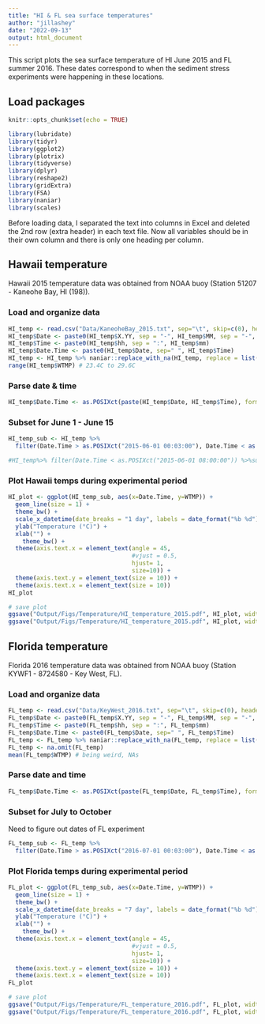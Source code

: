 ```yaml
---
title: "HI & FL sea surface temperatures"
author: "jillashey"
date: "2022-09-13"
output: html_document
---
```


This script plots the sea surface temperature of HI June 2015 and FL summer 2016. These dates correspond to when the sediment stress experiments were happening in these locations.

## Load packages 
```r
knitr::opts_chunk$set(echo = TRUE)

library(lubridate)
library(tidyr)
library(ggplot2)
library(plotrix)
library(tidyverse)
library(dplyr)
library(reshape2)
library(gridExtra)
library(FSA)
library(naniar)
library(scales)

```

Before loading data, I separated the text into columns in Excel and deleted the 2nd row (extra header) in each text file. Now all variables should be in their own column and there is only one heading per column. 

## Hawaii temperature 

Hawaii 2015 temperature data was obtained from NOAA buoy (Station 51207 - Kaneohe Bay, HI (198)). 

### Load and organize data 
```r
HI_temp <- read.csv("Data/KaneoheBay_2015.txt", sep="\t", skip=c(0), header=TRUE, na.strings = "NA")[,c(1:5,15)]
HI_temp$Date <- paste0(HI_temp$X.YY, sep = "-", HI_temp$MM, sep = "-", HI_temp$DD)
HI_temp$Time <- paste0(HI_temp$hh, sep = ":", HI_temp$mm)
HI_temp$Date.Time <- paste0(HI_temp$Date, sep=" ", HI_temp$Time)
HI_temp <- HI_temp %>% naniar::replace_with_na(HI_temp, replace = list(WTMP=c("9   9.", ".0 999", "999", "0 999."))) # replace all weird enteries with NAs
range(HI_temp$WTMP) # 23.4C to 29.6C
```

### Parse date & time 
```r
HI_temp$Date.Time <- as.POSIXct(paste(HI_temp$Date, HI_temp$Time), format="%Y-%m-%d %H:%M", tz = "HST")
```

### Subset for June 1 - June 15
```r
HI_temp_sub <- HI_temp %>% 
  filter(Date.Time > as.POSIXct("2015-06-01 00:03:00"), Date.Time < as.POSIXct("2015-06-15 23:00:00"))

#HI_temp%>% filter(Date.Time < as.POSIXct("2015-06-01 08:00:00")) %>%summarise(mean=mean(WTMP),sd=sd(WTMP),se=std.error(WTMP))
```

### Plot Hawaii temps during experimental period 
```r
HI_plot <- ggplot(HI_temp_sub, aes(x=Date.Time, y=WTMP)) +
  geom_line(size = 1) + 
  theme_bw() +
  scale_x_datetime(date_breaks = "1 day", labels = date_format("%b %d")) + 
  ylab("Temperature (°C)") + 
  xlab("") + 
    theme_bw() +
  theme(axis.text.x = element_text(angle = 45, 
                                   #vjust = 0.5, 
                                   hjust= 1, 
                                   size=10)) + 
  theme(axis.text.y = element_text(size = 10)) +
  theme(axis.text.x = element_text(size = 10)) 
HI_plot

# save plot
ggsave("Output/Figs/Temperature/HI_temperature_2015.pdf", HI_plot, width = 49, height = 40, units = c("in"))
ggsave("Output/Figs/Temperature/HI_temperature_2015.pdf", HI_plot, width = 49, height = 40, units = c("in"))
```


## Florida temperature 

Florida 2016 temperature data was obtained from NOAA buoy (Station KYWF1 - 8724580 - Key West, FL). 

### Load and organize data 
```r
FL_temp <- read.csv("Data/KeyWest_2016.txt", sep="\t", skip=c(0), header=TRUE, na.strings = "NA")[,c(1:5,15)]
FL_temp$Date <- paste0(FL_temp$X.YY, sep = "-", FL_temp$MM, sep = "-", FL_temp$DD)
FL_temp$Time <- paste0(FL_temp$hh, sep = ":", FL_temp$mm)
FL_temp$Date.Time <- paste0(FL_temp$Date, sep=" ", FL_temp$Time)
FL_temp <- FL_temp %>% naniar::replace_with_na(FL_temp, replace = list(WTMP=c("999"))) # replace all weird enteries with NAs
FL_temp <- na.omit(FL_temp)
mean(FL_temp$WTMP) # being weird, NAs 
```

### Parse date and time
```r
FL_temp$Date.Time <- as.POSIXct(paste(FL_temp$Date, FL_temp$Time), format="%Y-%m-%d %H:%M", tz = "EST")
```

### Subset for July to October

Need to figure out dates of FL experiment
```r
FL_temp_sub <- FL_temp %>% 
  filter(Date.Time > as.POSIXct("2016-07-01 00:03:00"), Date.Time < as.POSIXct("2016-10-31 23:00:00"))
```

### Plot Florida temps during experimental period 
```r
FL_plot <- ggplot(FL_temp_sub, aes(x=Date.Time, y=WTMP)) +
  geom_line(size = 1) + 
  theme_bw() +
  scale_x_datetime(date_breaks = "7 day", labels = date_format("%b %d")) + 
  ylab("Temperature (°C)") + 
  xlab("") + 
    theme_bw() +
  theme(axis.text.x = element_text(angle = 45, 
                                   #vjust = 0.5, 
                                   hjust= 1, 
                                   size=10)) + 
  theme(axis.text.y = element_text(size = 10)) +
  theme(axis.text.x = element_text(size = 10)) 
FL_plot

# save plot
ggsave("Output/Figs/Temperature/FL_temperature_2016.pdf", FL_plot, width = 49, height = 40, units = c("in"))
ggsave("Output/Figs/Temperature/FL_temperature_2016.pdf", FL_plot, width = 49, height = 40, units = c("in"))
```















